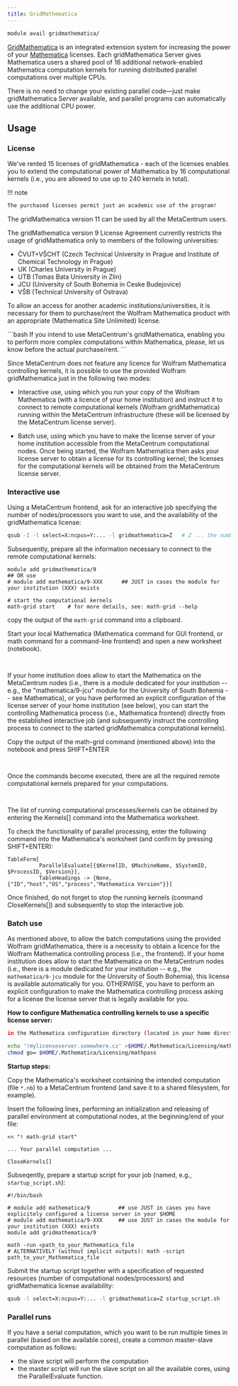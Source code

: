 ```yaml
---
title: GridMathematica
---
```

```bash
module avail gridmathematica/
```

[GridMathematica](https://www.wolfram.com/gridmathematica/) is an integrated extension system for increasing the power of your [Mathematica](../../software/sw-list/wolfram-math.md) licenses. Each gridMathematica Server gives Mathematica users a shared pool of 16 additional network-enabled Mathematica computation kernels for running distributed parallel computations over multiple CPUs.

There is no need to change your existing parallel code—just make gridMathematica Server available, and parallel programs can automatically use the additional CPU power. 

## Usage

### License

We've rented 15 licenses of gridMathematica - each of the licenses enables you to extend the computational power of Mathematica by 16 computational kernels (i.e., you are allowed to use up to 240 kernels in total).

!!! note
```bash
The purchased licenses permit just an academic use of the program!
```

The gridMathematica version 11 can be used by all the MetaCentrum users.

The gridMathematica version 9 License Agreement currently restricts the usage of gridMathematica only to members of the following universities:

- ČVUT+VŠCHT (Czech Technical University in Prague and Institute of Chemical Technology in Prague)
- UK (Charles University in Prague)
- UTB (Tomas Bata University in Zlin)
- JCU (University of South Bohemia in Ceske Budejovice)
- VŠB (Technical University of Ostrava)

To allow an access for another academic institutions/universities, it is necessary for them to purchase/rent the Wolfram Mathematica product with an appropriate (Mathematica Site Unlimited) license. 


<Callout  type="info" title="Tip" icon="💡">
```bash
If you intend to use MetaCentrum's gridMathematica, enabling you to perform more complex computations within Mathematica, please, let us know before the actual purchase/rent. 
```
</Callout>


Since MetaCentrum does not feature any licence for Wolfram Mathematica controlling kernels, it is possible to use the provided Wolfram gridMathematica just in the following two modes:

- Interactive use, using which you run your copy of the Wolfram Mathematica (with a licence of your home institution) and instruct it to connect to remote computational kernels (Wolfram gridMathematica) running within the MetaCentrum infrastructure (these will be licensed by the MetaCentrum license server).

- Batch use, using which you have to make the license server of your home institution accessible from the MetaCentrum computational nodes. Once being started, the Wolfram Mathematica then asks your license server to obtain a license for its controlling kernel; the licenses for the computational kernels will be obtained from the MetaCentrum license server.

### Interactive use

Using a MetaCentrum frontend, ask for an interactive job specifying the number of nodes/processors you want to use, and the availability of the gridMathematica license:

```bash
qsub -I -l select=X:ncpus=Y:... -l gridmathematica=Z   # Z ... the number of Mathematica Grid servers required for your job (generally, Z=X*Y)
```

Subsequently, prepare all the information necessary to connect to the remote computational kernels:

```
module add gridmathematica/9
## OR use
# module add mathematica/9-XXX      ## JUST in cases the module for your institution (XXX) exists

# start the computational kernels
math-grid start    # for more details, see: math-grid --help
```

copy the output of the `math-grid` command into a clipboard.

Start your local Mathematica (Mathematica command for GUI frontend, or math command for a command-line frontend) and open a new worksheet (notebook).
```bash
    
```
If your home institution does allow to start the Mathematica on the MetaCentrum nodes (i.e., there is a module dedicated for your institution -- e.g., the "mathematica/9-jcu" module for the University of South Bohemia -- see Mathematica), or you have performed an explicit configuration of the license server of your home institution (see below), you can start the controlling Mathematica process (i.e., Mathematica frontend) directly from the established interactive job (and subsequently instruct the controlling process to connect to the started gridMathematica computational kernels).

Copy the output of the math-grid command (mentioned above) into the notebook and press SHIFT+ENTER
```bash
    
```
Once the commands become executed, there are all the required remote computational kernels prepared for your computations.
```bash
    
```
The list of running computational processes/kernels can be obtained by entering the Kernels[] command into the Mathematica worksheet.

To check the functionality of parallel processing, enter the following command into the Mathematica's worksheet (and confirm by pressing SHIFT+ENTER):

```
TableForm[
          ParallelEvaluate[{$KernelID, $MachineName, $SystemID, $ProcessID, $Version}],
          TableHeadings -> {None,{"ID","host","OS","process","Mathematica Version"}}]
```

Once finished, do not forget to stop the running kernels (command CloseKernels[]) and subsequently to stop the interactive job.

### Batch use

As mentioned above, to allow the batch computations using the provided Wolfram gridMathematica, there is a necessity to obtain a licence for the Wolfram Mathematica controlling process (i.e., the frontend). If your home institution does allow to start the Mathematica on the MetaCentrum nodes (i.e., there is a module dedicated for your institution -- e.g., the `mathematica/9-jcu` module for the University of South Bohemia), this license is available automatically for you. OTHERWISE, you have to perform an explicit configuration to make the Mathematica controlling process asking for a license the license server that is legally available for you.

**How to configure Mathematica controlling kernels to use a specific license server:**

```bash
in the Mathematica configuration directory (located in your home directory), create a file `$HOME/.Mathematica/Licensing/mathpass`, which will contain an identification of your home institution's license server:
```

```bash
echo '!mylicenseserver.somewhere.cz' >$HOME/.Mathematica/Licensing/mathpass
chmod go= $HOME/.Mathematica/Licensing/mathpass
```

**Startup steps:**

Copy the Mathematica's worksheet containing the intended computation (file `*.nb`) to a MetaCentrum frontend (and save it to a shared filesystem, for example).

Insert the following lines, performing an initialization and releasing of parallel environment at computational nodes, at the beginning/end of your file:

```
<< "! math-grid start"

... Your parallel computation ...

CloseKernels[]
```

Subseqently, prepare a startup script for your job (named, e.g., `startup_script.sh`):

```
#!/bin/bash

# module add mathematica/9         ## use JUST in cases you have explicitely configured a license server in your $HOME
# module add mathematica/9-XXX     ## use JUST in cases the module for your institution (XXX) exists
module add gridmathematica/9

math -run <path_to_your_Mathematica_file
# ALTERNATIVELY (without implicit outputs): math -script path_to_your_Mathematica_file
```

Submit the startup script together with a specification of requested resources (number of computational nodes/processors) and gridMathematica license availability:

```bash
qsub -l select=X:ncpus=Y:... -l gridmathematica=Z startup_script.sh   
```

### Parallel runs

If you have a serial computation, which you want to be run multiple times in parallel (based on the available cores), create a common master-slave computation as follows:

- the slave script will perform the computation
- the master script will run the slave script on all the available cores, using the ParallelEvaluate function.



